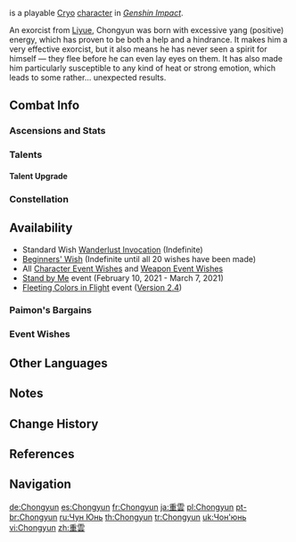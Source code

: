 {{CharacterTabs}}
{{Character Infobox
|image            = <gallery>
Character Chongyun Card.png|Card
Character Chongyun Full Wish.png|Wish
Character Chongyun Game.png|In Game
</gallery>

<!--Playable Character Information-->
|type             = Playable
|rarity           = 4
|weapon           = Claymore
|element          = Cryo

<!--Character Information-->
|name             = Chongyun
|realname         = <!-- Unrevealed -->
|birthday         = September 7th
|constellation    = Nubis Caesor
|region           = Liyue
|affiliation      = Tianheng Thaumaturges
|dish             = Cold Noodles with Mountain Delicacies
|obtain           = [[Wishes]]
|releaseDate      = 2020-09-28

<!--Titles-->
|title            = Frozen Ardor
|title2           = Banisher of Evil and Rumors Thereof

<!--Voice Actors-->
|voiceEN          = [[imdb:nm6940026|Beau Bridgland]]<ref name="Chongyun EN/JP">Twitter: [https://twitter.com/GenshinImpact/status/1325407723685617664 EN & JP VA Announcement]</ref>
|voiceCN          = [https://zh.moegirl.org.cn/zh-cn/Kinsen kinsen]<ref>Official Genshin Impact Chinese Website: [https://ys.mihoyo.com/main/character/liyue?char=5 Chongyun]</ref>
|voiceJP          = {{w|Soma Saito|Saito Soma ({{Lang|mini=1|ja=斉藤壮馬}})}}<ref name="Chongyun EN/JP" />
|voiceKR          = {{w|ko:양정화 (성우)|Yang Jeong-hwa ({{Lang|mini=1|ko=양정화}})}}<ref>Twitter: [https://twitter.com/genshinimpactkr/status/1325407882746105862 KR VA Announcement]</ref>

<!--Family-->
|relative         = Shenhe
|relativeNote     = Aunt<ref group="Note">In the [https://www.bilibili.com/video/BV1K3411e7Mk CN version of Shenhe's Character Demo], Chongyun refers to Shenhe as his "小姨", which means "the youngest sister of one's mother".</ref>
}}
{{Lang|'''Chongyun'''|zh=重云|zh_rm=Chóngyún}} is a playable [[Cryo]] [[character]] in ''[[Genshin Impact]]''.

An exorcist from [[Liyue]], Chongyun was born with excessive yang (positive) energy, which has proven to be both a help and a hindrance. It makes him a very effective exorcist, but it also means he has never seen a spirit for himself &mdash; they flee before he can even lay eyes on them. It has also made him particularly susceptible to any kind of heat or strong emotion, which leads to some rather... unexpected results.

==Combat Info==
===Ascensions and Stats===
{{Character Ascensions and Stats}}

===Talents===
{{Talent Table}}

====Talent Upgrade====
{{Talent Upgrade}}

===Constellation===
{{Constellation Table}}

==Availability==
*Standard Wish [[Wanderlust Invocation]] (Indefinite)
*[[Beginners' Wish]] (Indefinite until all 20 wishes have been made)
*All [[Character Event Wishes]] and [[Weapon Event Wishes]]
*[[Stand by Me]] event (February 10, 2021 - March 7, 2021)
*[[Fleeting Colors in Flight]] event ([[Version 2.4]])

===Paimon's Bargains===
{{Paimon's Bargains History}}

===Event Wishes===
{{Featured}}

==Other Languages==
{{Other Languages|default_hidden = 1
|en      = Chongyun
|zhs     = 重云
|zhs_rm  = Chóngyún
|zht     = 重雲
|zht_rm  = Chóngyún
|ja      = {{Rubi|重|ちょう|雲|うん}}
|ja_rm   = Chou'un
|ko      = {{tt|중운|重雲}}
|ko_rm   = Jung'un
|es      = Chongyun
|fr      = Chongyun
|ru      = Чун Юнь
|th      = Chongyun
|vi      = Chongyun
|de      = Chongyun
|id      = Chongyun
|pt      = Chongyun
}}

==Notes==
{{Reflist|note=1}}

==Change History==
{{Change History|1.0}}

==References==
{{Reflist}}

==Navigation==
{{Character Navbox}}

[[de:Chongyun]]
[[es:Chongyun]]
[[fr:Chongyun]]
[[ja:重雲]]
[[pl:Chongyun]]
[[pt-br:Chongyun]]
[[ru:Чун Юнь]]
[[th:Chongyun]]
[[tr:Chongyun]]
[[uk:Чон'юнь]]
[[vi:Chongyun]]
[[zh:重雲]]